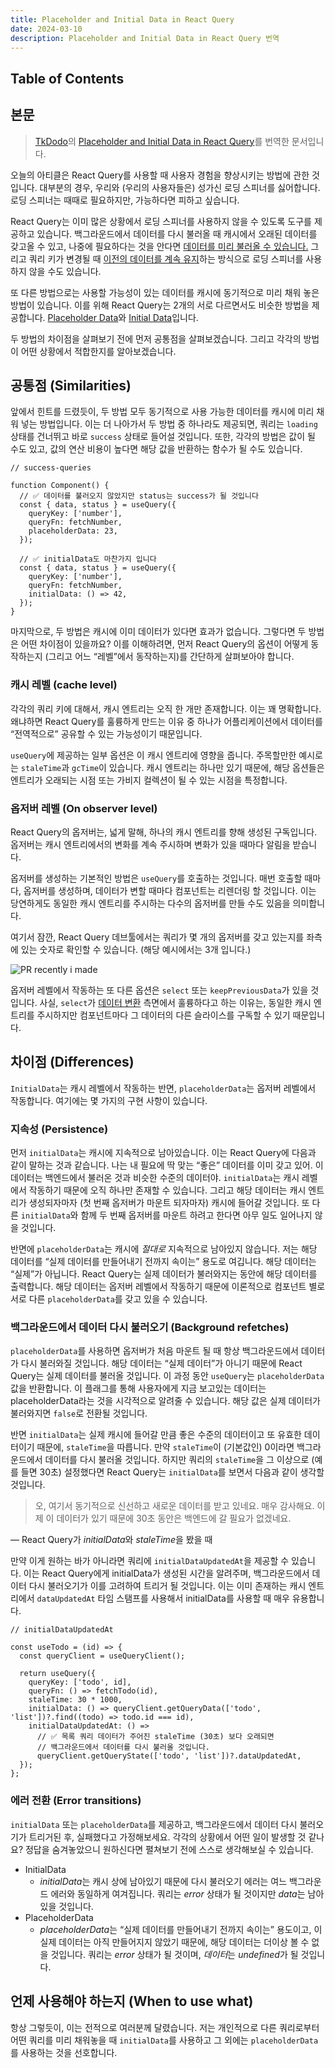 ```yaml
---
title: Placeholder and Initial Data in React Query
date: 2024-03-10
description: Placeholder and Initial Data in React Query 번역
---
```


## Table of Contents

## 본문

> [TkDodo](https://github.com/tkdodo)의 [Placeholder and Initial Data in React Query](https://tkdodo.eu/blog/placeholder-and-initial-data-in-react-query)를 번역한 문서입니다.

오늘의 아티클은 React Query를 사용할 때 사용자 경험을 향상시키는 방법에 관한 것입니다. 대부분의 경우, 우리와 (우리의 사용자들은) 성가신 로딩 스피너를 싫어합니다. 로딩 스피너는 때때로 필요하지만, 가능하다면 피하고 싶습니다.

React Query는 이미 많은 상황에서 로딩 스피너를 사용하지 않을 수 있도록 도구를 제공하고 있습니다. 백그라운드에서 데이터를 다시 불러올 때 캐시에서 오래된 데이터를 갖고올 수 있고, 나중에 필요하다는 것을 안다면 [데이터를 미리 불러올 수 있습니다.](https://tanstack.com/query/latest/docs/react/guides/prefetching) 그리고 쿼리 키가 변경될 때 [이전의 데이터를 계속 유지](https://tanstack.com/query/latest/docs/react/guides/paginated-queries#better-paginated-queries-with-placeholderdata)하는 방식으로 로딩 스피너를 사용하지 않을 수도 있습니다.

또 다른 방법으로는 사용할 가능성이 있는 데이터를 캐시에 동기적으로 미리 채워 놓은 방법이 있습니다. 이를 위해 React Query는 2개의 서로 다르면서도 비슷한 방법을 제공합니다. [Placeholder Data](https://tanstack.com/query/latest/docs/react/guides/placeholder-query-data)와 [Initial Data](https://tanstack.com/query/latest/docs/react/guides/initial-query-data)입니다.

두 방법의 차이점을 살펴보기 전에 먼저 공통점을 살펴보겠습니다. 그리고 각각의 방법이 어떤 상황에서 적합한지를 알아보겠습니다.

## 공통점 (Similarities)

앞에서 힌트를 드렸듯이, 두 방법 모두 동기적으로 사용 가능한 데이터를 캐시에 미리 채워 넣는 방법입니다. 이는 더 나아가서 두 방법 중 하나라도 제공되면, 쿼리는 `loading`상태를 건너뛰고 바로 `success` 상태로 들어설 것입니다. 또한, 각각의 방법은 값이 될 수도 있고, 값의 연산 비용이 높다면 해당 값을 반환하는 함수가 될 수도 있습니다.

```tsx
// success-queries

function Component() {
  // ✅ 데이터를 불러오지 않았지만 status는 success가 될 것입니다
  const { data, status } = useQuery({
    queryKey: ['number'],
    queryFn: fetchNumber,
    placeholderData: 23,
  });

  // ✅ initialData도 마찬가지 입니다
  const { data, status } = useQuery({
    queryKey: ['number'],
    queryFn: fetchNumber,
    initialData: () => 42,
  });
}
```

마지막으로, 두 방법은 캐시에 이미 데이터가 있다면 효과가 없습니다. 그렇다면 두 방법은 어떤 차이점이 있을까요? 이를 이해하려면, 먼저 React Query의 옵션이 어떻게 동작하는지 (그리고 어느 “레벨”에서 동작하는지)를 간단하게 살펴보아야 합니다.

### 캐시 레벨 (cache level)

각각의 쿼리 키에 대해서, 캐시 엔트리는 오직 한 개만 존재합니다. 이는 꽤 명확합니다. 왜냐하면 React Query를 훌륭하게 만드는 이유 중 하나가 어플리케이션에서 데이터를 “전역적으로” 공유할 수 있는 가능성이기 때문입니다.

`useQuery`에 제공하는 일부 옵션은 이 캐시 엔트리에 영향을 줍니다. 주목할만한 예시로는 `staleTime`과 `gcTime`이 있습니다. 캐시 엔트리는 하나만 있기 때문에, 해당 옵션들은 엔트리가 오래되는 시점 또는 가비지 컬렉션이 될 수 있는 시점을 특정합니다.

### 옵저버 레벨 (On observer level)

React Query의 옵저버는, 넓게 말해, 하나의 캐시 엔트리를 향해 생성된 구독입니다. 옵저버는 캐시 엔트리에서의 변화를 계속 주시하며 변화가 있을 때마다 알림을 받습니다.

옵저버를 생성하는 기본적인 방법은 `useQuery`를 호출하는 것입니다. 매번 호출할 때마다, 옵저버를 생성하며, 데이터가 변할 때마다 컴포넌트는 리렌더링 할 것입니다. 이는 당연하게도 동일한 캐시 엔트리를 주시하는 다수의 옵저버를 만들 수도 있음을 의미합니다.

여기서 잠깐, React Query 데브툴에서는 쿼리가 몇 개의 옵저버를 갖고 있는지를 좌측에 있는 숫자로 확인할 수 있습니다. (해당 예시에서는 3개 입니다.)

![PR recently i made](/images/contents/9-placeholder-and-initial-data-in-react-query/img-observers.png)

옵저버 레벨에서 작동하는 또 다른 옵션은 `select` 또는 `keepPreviousData`가 있을 것입니다. 사실, `select`가 [데이터 변환](https://tkdodo.eu/blog/react-query-data-transformations#3-using-the-select-option) 측면에서 훌륭하다고 하는 이유는, 동일한 캐시 엔트리를 주시하지만 컴포넌트마다 그 데이터의 다른 슬라이스를 구독할 수 있기 때문입니다.

## 차이점 (Differences)

`InitialData`는 캐시 레벨에서 작동하는 반면, `placeholderData`는 옵저버 레벨에서 작동합니다. 여기에는 몇 가지의 구현 사항이 있습니다.

### 지속성 (Persistence)

먼저 `initialData`는 캐시에 지속적으로 남아있습니다. 이는 React Query에 다음과 같이 말하는 것과 같습니다. 나는 내 필요에 딱 맞는 “좋은” 데이터를 이미 갖고 있어. 이 데이터는 백엔드에서 불러온 것과 비슷한 수준의 데이터야. `initialData`는 캐시 레벨에서 작동하기 때문에 오직 하나만 존재할 수 있습니다. 그리고 해당 데이터는 캐시 엔트리가 생성되자마자 (첫 번째 옵저버가 마운트 되자마자) 캐시에 들어갈 것입니다. 또 다른 `initialData`와 함께 두 번째 옵저버를 마운트 하려고 한다면 아무 일도 일어나지 않을 것입니다.

반면에 `placeholderData`는 캐시에 _절대로_ 지속적으로 남아있지 않습니다. 저는 해당 데이터를 “실제 데이터를 만들어내기 전까지 속이는” 용도로 여깁니다. 해당 데이터는 “실제”가 아닙니다. React Query는 실제 데이터가 불러와지는 동안에 해당 데이터를 출력합니다. 해당 데이터는 옵저버 레벨에서 작동하기 때문에 이론적으로 컴포넌트 별로 서로 다른 `placeholderData`를 갖고 있을 수 있습니다.

### 백그라운드에서 데이터 다시 불러오기 (Background refetches)

`placeholderData`를 사용하면 옵저버가 처음 마운트 될 때 항상 백그라운드에서 데이터가 다시 불러와질 것입니다. 해당 데이터는 “실제 데이터”가 아니기 때문에 React Query는 실제 데이터를 불러올 것입니다. 이 과정 동안 `useQuery`는 `placeholderData`값을 반환합니다. 이 플래그를 통해 사용자에게 지금 보고있는 데이터는 placeholderData라는 것을 시각적으로 알려줄 수 있습니다. 해당 값은 실제 데이터가 불러와지면 `false`로 전환될 것입니다.

반면 `initialData`는 실제 캐시에 들어갈 만큼 좋은 수준의 데이터이고 또 유효한 데이터이기 때문에, `staleTime`을 따릅니다. 만약 `staleTime`이 (기본값인) 0이라면 백그라운드에서 데이터를 다시 불러올 것입니다. 하지만 쿼리의 `staleTime`을 그 이상으로 (예를 들면 30초) 설정했다면 React Query는 `initialData`를 보면서 다음과 같이 생각할 것입니다.

> 오, 여기서 동기적으로 신선하고 새로운 데이터를 받고 있네요. 매우 감사해요. 이제 이 데이터가 있기 때문에 30초 동안은 백엔드에 갈 필요가 없겠네요.

— React Query가 *initialData*와 *staleTime*을 봤을 때

만약 이게 원하는 바가 아니라면 쿼리에 `initialDataUpdatedAt`을 제공할 수 있습니다. 이는 React Query에게 initialData가 생성된 시간을 알려주며, 백그라운드에서 데이터 다시 불러오기가 이를 고려하여 트리거 될 것입니다. 이는 이미 존재하는 캐시 엔트리에서 `dataUpdatedAt` 타임 스탬프를 사용해서 initialData를 사용할 때 매우 유용합니다.

```tsx
// initialDataUpdatedAt

const useTodo = (id) => {
  const queryClient = useQueryClient();

  return useQuery({
    queryKey: ['todo', id],
    queryFn: () => fetchTodo(id),
    staleTime: 30 * 1000,
    initialData: () => queryClient.getQueryData(['todo', 'list'])?.find((todo) => todo.id === id),
    initialDataUpdatedAt: () =>
      // ✅ 목록 쿼리 데이터가 주어진 staleTime (30초) 보다 오래되면
      // 백그라운드에서 데이터를 다시 불러올 것입니다.
      queryClient.getQueryState(['todo', 'list'])?.dataUpdatedAt,
  });
};
```

### 에러 전환 (Error transitions)

`initialData` 또는 `placeholderData`를 제공하고, 백그라운드에서 데이터 다시 불러오기가 트리거된 후, 실패했다고 가정해보세요. 각각의 상황에서 어떤 일이 발생할 것 같나요? 정답을 숨겨놓았으니 원하신다면 펼쳐보기 전에 스스로 생각해보실 수 있습니다.

- InitialData
  - *initialData*는 캐시 상에 남아있기 때문에 다시 불러오기 에러는 여느 백그라운드 에러와 동일하게 여겨집니다. 쿼리는 _error_ 상태가 될 것이지만 *data*는 남아있을 것입니다.
- PlaceholderData
  - *placeholderData*는 “실제 데이터를 만들어내기 전까지 속이는” 용도이고, 이 실제 데이터는 아직 만들어지지 않았기 때문에, 해당 데이터는 더이상 볼 수 없을 것입니다. 쿼리는 _error_ 상태가 될 것이며, *데이터*는 *undefined*가 될 것입니다.

## 언제 사용해야 하는지 (When to use what)

항상 그렇듯이, 이는 전적으로 여러분께 달렸습니다. 저는 개인적으로 다른 쿼리로부터 어떤 쿼리를 미리 채워놓을 때 `initialData`를 사용하고 그 외에는 `placeholderData`를 사용하는 것을 선호합니다.
